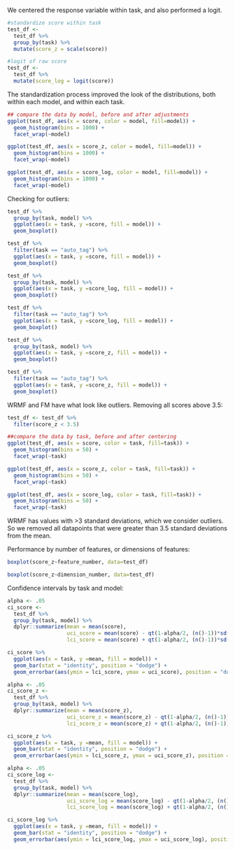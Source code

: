 
We centered the response variable within task, and also performed a logit. 

```r
#standardize score within task
test_df <- 
  test_df %>%
  group_by(task) %>%
  mutate(score_z = scale(score))

#logit of raw score
test_df <-
  test_df %>%
  mutate(score_log = logit(score))
```

The standardization process improved the look of the distributions, both within each model, and within each task.

```r
## compare the data by model, before and after adjustments
ggplot(test_df, aes(x = score, color = model, fill=model)) +
  geom_histogram(bins = 1000) +
  facet_wrap(~model)

ggplot(test_df, aes(x = score_z, color = model, fill=model)) +
  geom_histogram(bins = 1000) +
  facet_wrap(~model)

ggplot(test_df, aes(x = score_log, color = model, fill=model)) +
  geom_histogram(bins = 1000) +
  facet_wrap(~model)

```

Checking for outliers:

```r
test_df %>% 
  group_by(task, model) %>%
  ggplot(aes(x = task, y =score, fill = model)) +
  geom_boxplot()

test_df %>%
  filter(task == "auto_tag") %>%
  ggplot(aes(x = task, y =score, fill = model)) +
  geom_boxplot()

test_df %>% 
  group_by(task, model) %>%
  ggplot(aes(x = task, y =score_log, fill = model)) +
  geom_boxplot()

test_df %>%
  filter(task == "auto_tag") %>%
  ggplot(aes(x = task, y =score_log, fill = model)) +
  geom_boxplot()

test_df %>% 
  group_by(task, model) %>%
  ggplot(aes(x = task, y =score_z, fill = model)) +
  geom_boxplot()

test_df %>%
  filter(task == "auto_tag") %>%
  ggplot(aes(x = task, y =score_z, fill = model)) +
  geom_boxplot()
```

WRMF and FM have what look like outliers. Removing all scores above 3.5:

```r
test_df <- test_df %>% 
  filter(score_z < 3.5)
```

```r
##compare the data by task, before and after centering
ggplot(test_df, aes(x = score, color = task, fill=task)) +
  geom_histogram(bins = 50) +
  facet_wrap(~task)

ggplot(test_df, aes(x = score_z, color = task, fill=task)) +
  geom_histogram(bins = 50) +
  facet_wrap(~task)

ggplot(test_df, aes(x = score_log, color = task, fill=task)) +
  geom_histogram(bins = 50) +
  facet_wrap(~task)
```


WRMF has values with >3 standard deviations, which we consider outliers. So we removed all datapoints that were greater than 3.5 standard deviations from the mean. 


Performance by number of features, or dimensions of features:

```r
boxplot(score_z~feature_number, data=test_df)
```
```r
boxplot(score_z~dimension_number, data=test_df)
```

Confidence intervals by task and model:

```r
alpha <- .05
ci_score <- 
  test_df %>% 
  group_by(task, model) %>%
  dplyr::summarize(mean = mean(score),
                   uci_score = mean(score) - qt(1-alpha/2, (n()-1))*sd(score)/sqrt(n()),
                   lci_score = mean(score) + qt(1-alpha/2, (n()-1))*sd(score)/sqrt(n()))

ci_score %>%
  ggplot(aes(x = task, y =mean, fill = model)) +
  geom_bar(stat = "identity", position = "dodge") +
  geom_errorbar(aes(ymin = lci_score, ymax = uci_score), position = "dodge")

alpha <- .05
ci_score_z <- 
  test_df %>% 
  group_by(task, model) %>%
  dplyr::summarize(mean = mean(score_z),
                   uci_score_z = mean(score_z) - qt(1-alpha/2, (n()-1))*sd(score_z)/sqrt(n()),
                   lci_score_z = mean(score_z) + qt(1-alpha/2, (n()-1))*sd(score_z)/sqrt(n()))

ci_score_z %>%
  ggplot(aes(x = task, y =mean, fill = model)) +
  geom_bar(stat = "identity", position = "dodge") +
  geom_errorbar(aes(ymin = lci_score_z, ymax = uci_score_z), position = "dodge")

alpha <- .05
ci_score_log <- 
  test_df %>% 
  group_by(task, model) %>%
  dplyr::summarize(mean = mean(score_log),
                   uci_score_log = mean(score_log) - qt(1-alpha/2, (n()-1))*sd(score_log)/sqrt(n()),
                   lci_score_log = mean(score_log) + qt(1-alpha/2, (n()-1))*sd(score_log)/sqrt(n()))

ci_score_log %>%
  ggplot(aes(x = task, y =mean, fill = model)) +
  geom_bar(stat = "identity", position = "dodge") +
  geom_errorbar(aes(ymin = lci_score_log, ymax = uci_score_log), position = "dodge")

```


